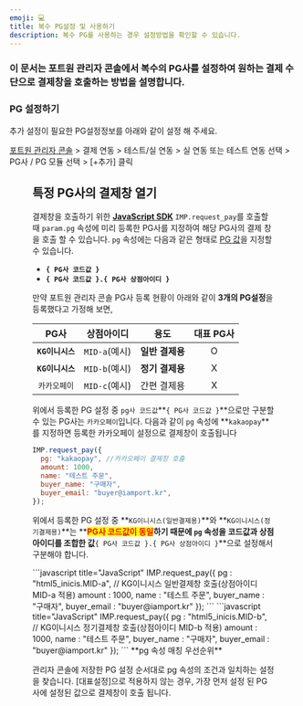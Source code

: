```yaml
---
emoji: 💻
title: 복수 PG설정 및 사용하기
description: 복수 PG를 사용하는 경우 설정방법을 확인할 수 있습니다.
---
```





### 이 문서는 포트원 관리자 콘솔에서 복수의 PG사를 설정하여 원하는 결제 수단으로 결제창을 호출하는 방법을 설명합니다.

### PG 설정하기
추가 설정이 필요한 PG설정정보를 아래와 같이 설정 해 주세요.

[포트원 관리자 콘솔](https://admin.portone.io/) > 결제 연동 > 테스트/실 연동 > 실 연동 또는 테스트 연동 선택 > PG사 / PG 모듈 선택 > [+추가] 클릭

<Figure src={image1} />

## 특정 PG사의 결제창 열기 <a href="#pg" id="pg"></a>

결제창을 호출하기 위한 [**JavaScript SDK**](../sdk/javascript-sdk-old/readme) `IMP.request_pay`를 호출할 때 `param.pg` 속성에 미리 등록한 PG사를 지정하여 해당 PG사의 결제 창을 호출 할 수 있습니다. `pg` 속성에는 다음과 같은 형태로 [PG 값](https://docs.iamport.kr/sdk/javascript-sdk?lang=ko#request_pay-pg)을 지정할 수 있습니다.

- **`{ PG사 코드값 }`**
- **`{ PG사 코드값 }.{ PG사 상점아이디 }`**

만약 포트원 관리자 콘솔 PG사 등록 현황이 아래와 같이 **3개의 PG설정**을 등록했다고 가정해 보면,

|       PG사       |  상점아이디   |      용도       | 대표 PG사 |
| :--------------: | :-----------: | :-------------: | :-------: |
| **`KG이니시스`** | `MID-a`(예시) | **일반 결제용** |     O     |
| **`KG이니시스`** | `MID-b`(예시) | **정기 결제용** |     X     |
|   `카카오페이`   | `MID-c`(예시) |   간편 결제용   |     X     |

위에서 등록한 PG 설정 중 `pg사 코드값`\*\*`{ PG사 코드값 }`\*\*으로만 구분할 수 있는 PG사는 `카카오페이`입니다. 다음과 같이 `pg` 속성에 \*\*`kakaopay`\*\*를 지정하면 등록한 카카오페이 설정으로 결제창이 호출됩니다

```javascript title="client-side"
IMP.request_pay({
  pg: "kakaopay", //카카오페이 결제창 호출
  amount: 1000,
  name: "테스트 주문",
  buyer_name: "구매자",
  buyer_email: "buyer@iamport.kr",
});
```

위에서 등록한 PG 설정 중 \*\*`KG이니시스(일반결제용)`\*\*와 \*\*`KG이니시스(정기결제용)`\*\*는 \*\*<mark style="color:red;">**PG사 코드값이 동일**</mark>**하기 때문에 `pg` 속성을 코드값과 상점아이디를 조합한 값**`{ PG사 코드값 }.{ PG사 상점아이디 }`\*\*으로 설정해서 구분해야 합니다.

<Tabs>
<Tab title="KG이니시스 일반결제창 호출">
```javascript title="JavaScript"
IMP.request_pay({
    pg : "html5_inicis.MID-a",  // KG이니시스 일반결제창 호출(상점아이디 MID-a 적용)
    amount : 1000,
    name : "테스트 주문",
    buyer_name : "구매자",
    buyer_email : "buyer@iamport.kr"
  });
```

</Tab>

<Tab title="KG이니시스 정기결제창 호출">
```javascript title="JavaScript"
IMP.request_pay({
    pg : "html5_inicis.MID-b",  // KG이니시스 정기결제창 호출(상점아이디 MID-b 적용)
    amount : 1000,
    name : "테스트 주문",
    buyer_name : "구매자",
    buyer_email : "buyer@iamport.kr"
  });
```

</Tab>
</Tabs>

<Hint style="info">
**pg 속성 매칭 우선순위**

관리자 콘솔에 저장한 PG 설정 순서대로 pg 속성의 조건과 일치하는 설정을 찾습니다.
[대표설정]으로 적용하지 않는 경우, 가장 먼저 설정 된 PG사에 설정된 값으로 결제창이 호출 됩니다.
<Figure src={image2} />

</Hint>
